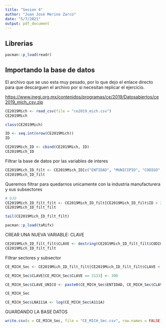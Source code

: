 ---
title: "Sesion 4"
author: "Juan José Merino Zarco"
date: "5/7/2021"
output: pdf_document
---

## Librerias

```{r}
pacman::p_load(readr)
```


## Importando la base de datos

El archivo que se uso esta muy pesado, por lo que dejo el enlace directo para que descarguen el archivo por si necesitan replicar el ejercicio.

<https://www.inegi.org.mx/contenidos/programas/ce/2019/Datosabiertos/ce2019_mich_csv.zip>

```{r}
CE2019Mich <- read_csv(file = "ce2019_mich.csv")
CE2019Mich
```

```{r}
class(CE2019Mich)
```

```{r}
ID <- seq.int(nrow(CE2019Mich))
ID
```

```{r}
CE2019Mich_ID <- cbind(CE2019Mich, ID)
CE2019Mich_ID
```
Filtrar la base de datos por las variables de interes


```{r}
CE2019Mich_ID_filt <- CE2019Mich_ID[c("ENTIDAD", "MUNICIPIO", "CODIGO", "ID_ESTRATO", "UE", "A111A", "A131A", "A800A", "ID")]
CE2019Mich_ID_filt
```

Queremos filtrar para quedarnos unicamente con la industria manufacturera y sus subsectores

```{r}
# OJO 
CE2019Mich_ID_filt_filt <- CE2019Mich_ID_filt[CE2019Mich_ID_filt$ID > 295 & CE2019Mich_ID_filt$ID < 1324,]
CE2019Mich_ID_filt_filt
```

```{r}
tail(CE2019Mich_ID_filt_filt)
```


```{r}
pacman::p_load(taRifx)
```

CREAR UNA NUEVA VARIABLE: CLAVE


```{r}
CE2019Mich_ID_filt_filt$CLAVE <- destring(CE2019Mich_ID_filt_filt$CODIGO, keep = "0-9")
CE2019Mich_ID_filt_filt
```

Filtrar sectores y subsector

```{r}
CE_MICH_Sec <- CE2019Mich_ID_filt_filt[CE2019Mich_ID_filt_filt$CLAVE < 900 | CE2019Mich_ID_filt_filt$CODIGO == "31-33",]
```

```{r}
CE_MICH_Sec$CLAVE[CE_MICH_Sec$CLAVE == 3133] <- 300
```

```{r}
CE_MICH_Sec$CLAVE_UNICO <- paste0(CE_MICH_Sec$ENTIDAD, CE_MICH_Sec$CLAVE, CE_MICH_Sec$ID)
```

```{r}
CE_MICH_Sec
```

```{r}
CE_MICH_Sec$LNA111A <- log(CE_MICH_Sec$A111A)
```

GUARDANDO LA BASE DATOS

```{r}
write.csv(x = CE_MICH_Sec, file = "CE_MICH_Sec.csv", row.names = FALSE)
```














